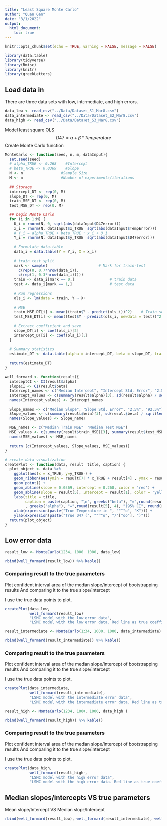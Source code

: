 ```yaml
---
title: "Least Square Monte Carlo"
author: "Quan Gan"
date: "3/1/2022"
output: 
  html_document:
    toc: true
---
```


```r
knitr::opts_chunk$set(echo = TRUE, warning = FALSE, message = FALSE)

library(data.table)
library(tidyverse)
library(Rmisc)
library(knitr)
library(greekLetters)
```

## Load data in
There are three data sets with low, intermediate, and high errors.
```r
data_low <- read_csv("../Data/Dataset_S1_Mar8.csv")
data_intermediate <- read_csv("../Data/Dataset_S2_Mar8.csv")
data_high <- read_csv("../Data/Dataset_S3_Mar8.csv")
```
Model least square OLS
$$
D47 = \alpha + \beta * Temperature
$$
Create Monte Carlo function
```r
MonteCarlo <- function(seed, n, m, dataInput){
  set.seed(seed)
  # alpha_TRUE <- 0.268    #Intercept
  # beta_TRUE <- 0.0369    #Slope
  N <- n                 #Sample Size
  M <- m                 #Number of experiments/iterations
  
  ## Storage
  intercept_DT <- rep(0, M)
  slope_DT <- rep(0, M)
  train_MSE_DT <- rep(0, M)
  test_MSE_DT <- rep(0, M)
  
  ## begin Monte Carlo
  for (i in 1:M) {
    U_i = rnorm(N, 0, sqrt(abs(dataInput$D47error)))
    x_i = rnorm(N, dataInput$x_TRUE, sqrt(abs(dataInput$TempError)))
    # Y_i = alpha_TRUE + beta_TRUE * x_i + U_i
    Y_i = rnorm(N, dataInput$y_TRUE, sqrt(abs(dataInput$D47error)))
    
    # Formulate data.table
    data_i = data.table(Y = Y_i, X = x_i)
    
    # train test split
    mark <- sample(                       # Mark for train-test
      c(rep(0, 0.7*nrow(data_i)), 
      c(rep(1, 0.3*nrow(data_i)))))      
    train <- data_i[mark == 0,]                # train data
    test <- data_i[mark == 1,]                 # test data
    
    # Run regressions
    ols_i <- lm(data = train, Y ~ X)
    
    # MSE
    train_MSE_DT[i] <- mean((train$Y - predict(ols_i))^2)    # Train set MSE
    test_MSE_DT[i] <- mean((test$Y - predict(ols_i, newdata = test))^2)# Test set MSE
    
    # Extract coefficient and save
    slope_DT[i] <- coef(ols_i)[2]
    intercept_DT[i] <- coef(ols_i)[1]
  }
  
  # Summary statistics
  estimate_DT <- data.table(alpha = intercept_DT, beta = slope_DT, train_MSE = train_MSE_DT, test_MSE = test_MSE_DT)
  
  return(estimate_DT)
}

well_formard <- function(result){
  inteceptCI <- CI(result$alpha)
  slopeCI <- CI(result$beta)
  Intercept_names <- c("Median Intercept", "Intercept Std. Error", "2.5%", "92.5%")
  Intercept_values <- c(summary(result$alpha)[3], sd(result$alpha) / sqrt(length(result$alpha)), inteceptCI[3], inteceptCI[1])
  names(Intercept_values) <- Intercept_names
  
  Slope_names <- c("Median Slope", "Slope Std. Error", "2.5%", "92.5%")
  Slope_values <- c(summary(result$beta)[3], sd(result$beta) / sqrt(length(result$beta)), slopeCI[3], slopeCI[1])
  names(Slope_values) <- Slope_names
    
  MSE_names <- c("Median Train MSE", "Median Test MSE")
  MSE_values <- c(summary(result$train_MSE)[3], summary(result$test_MSE)[3])
  names(MSE_values) <- MSE_names
  
  return (c(Intercept_values, Slope_values, MSE_values))
}

# create data visualization
createPlot <- function(data, result, title, caption) {
  plot_object <- data %>% 
    ggplot(aes(x = x_TRUE, y=y_TRUE)) + 
    geom_ribbon(aes(ymin = result[7] * x_TRUE + result[4] , ymax = result[8] * x_TRUE + result[3]), fill = "orange") +
    geom_point() +
    geom_abline(slope = 0.0369, intercept = 0.268, color = 'red') +
    geom_abline(slope = result[5], intercept = result[1], color = 'yellow') + 
    labs(title = title,
         caption = paste(caption, "\n", greeks("beta"), "=",round(result[1], 4), "(95% CI", round(result[3], 4),"-", round(result[4],4), ")\n"
         , greeks("alpha"), "=",round(result[5], 4), "(95% CI", round(result[7], 4),"-", round(result[8],4), ")" ))+ 
    xlab(expression(paste("True Temperature in ", ""^"o", "K"))) + 
    ylab(expression(paste("True D47 (", ""^"o", "/"["oo"], ")"))) 
  return(plot_object)
}
```

## Low error data
```r
result_low <- MonteCarlo(1234, 1000, 1000, data_low)

rbind(well_formard(result_low)) %>% kable()
```

### Comparing result to the true parameters
Plot confident interval area of the median slope/intercept of bootstrapping results
And comparing it to the true slope/intercept

I use the true data points to plot.
```r
createPlot(data_low, 
           well_formard(result_low), 
           "LSMC model with the low error data", 
           "LSMC model with the low error data. Red line as true coefficient. Yellow is LSMC fitted coefficient")
```


```r
result_intermediate <- MonteCarlo(1234, 1000, 1000, data_intermediate)

rbind(well_formard(result_intermediate)) %>% kable()
```

### Comparing result to the true parameters
Plot confident interval area of the median slope/intercept of bootstrapping results
And comparing it to the true slope/intercept

I use the true data points to plot.
```r
createPlot(data_intermediate, 
           well_formard(result_intermediate), 
           "LSMC model with the intermediate error data", 
           "LSMC model with the intermediate error data. Red line as true coefficient. Yellow is LSMC fitted coefficient")
```

```r
result_high <- MonteCarlo(1234, 1000, 1000, data_high )

rbind(well_formard(result_high)) %>% kable()
```

### Comparing result to the true parameters
Plot confident interval area of the median slope/intercept of bootstrapping results
And comparing it to the true slope/intercept

I use the true data points to plot.
```r
createPlot(data_high, 
           well_formard(result_high), 
           "LSMC model with the high error data", 
           "LSMC model with the high error data. Red line as true coefficient. Yellow is LSMC fitted coefficient")
```
## Median slopes/intercepts VS true parameters

Mean slope/Intercept VS Median slope/Intercept
```r
rbind(well_formard(result_low), well_formard(result_intermediate), well_formard(result_high )) %>% kable()
```








